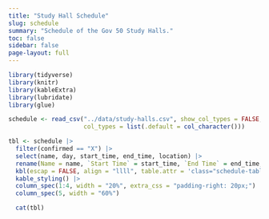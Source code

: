 ```yaml
---
title: "Study Hall Schedule"
slug: schedule
summary: "Schedule of the Gov 50 Study Halls."
toc: false
sidebar: false
page-layout: full
---
```

 
 
```r
library(tidyverse)
library(knitr)
library(kableExtra)
library(lubridate)
library(glue)

schedule <- read_csv("../data/study-halls.csv", show_col_types = FALSE,
                     col_types = list(.default = col_character())) 
```
 
 
  
 
```r
tbl <- schedule |>
  filter(confirmed == "X") |>  
  select(name, day, start_time, end_time, location) |>
  rename(Name = name, `Start Time` = start_time, `End Time` = end_time, Location = location) |>  
  kbl(escap = FALSE, align = "llll", table.attr = 'class="schedule-table"') |>
  kable_styling() |>    
  column_spec(1:4, width = "20%", extra_css = "padding-right: 20px;") |>  
  column_spec(5, width = "60%") 

  cat(tbl)
```

 
